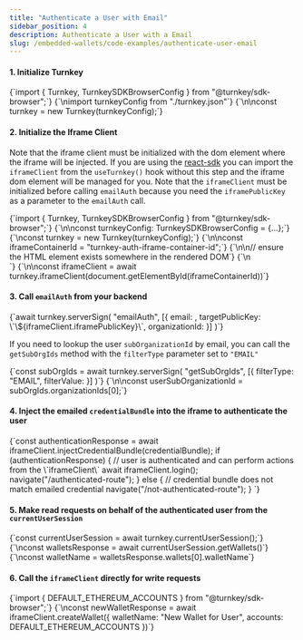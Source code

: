 ```yaml
---
title: "Authenticate a User with Email"
sidebar_position: 4
description: Authenticate a User with a Email
slug: /embedded-wallets/code-examples/authenticate-user-email
---
```



#### 1. Initialize Turnkey

<CodeBlock language="typescript">
  {`import { Turnkey, TurnkeySDKBrowserConfig } from "@turnkey/sdk-browser";`}
  {`\nimport turnkeyConfig from "./turnkey.json"`}
  {`\n\nconst turnkey = new Turnkey(turnkeyConfig);`}
</CodeBlock>

#### 2. Initialize the Iframe Client

Note that the iframe client must be initialized with the dom element where the iframe will be injected. If you are using the [react-sdk](/sdks/react) you can import the `iframeClient` from the `useTurnkey()` hook without this step and the iframe dom element will be managed for you. Note that the `iframeClient` must be initialized before calling `emailAuth` because you need the `iframePublicKey` as a parameter to the `emailAuth` call.

<CodeBlock language="typescript">
  {`import { Turnkey, TurnkeySDKBrowserConfig } from "@turnkey/sdk-browser";`}
  {`\n\nconst turnkeyConfig: TurnkeySDKBrowserConfig = {...};`}
  {`\nconst turnkey = new Turnkey(turnkeyConfig);`}
  {`\n\nconst iframeContainerId = "turnkey-auth-iframe-container-id";`}
  {`\n\n// ensure the HTML element exists somewhere in the rendered DOM`}
  {`\n<div id={iframeContainerId} />`}
  {`\n\nconst iframeClient = await turnkey.iframeClient(document.getElementById(iframeContainerId))`}
</CodeBlock>

#### 3. Call `emailAuth` from your backend

<CodeBlock language="typescript">
  {`await turnkey.serverSign(
  "emailAuth",
  [{
    email: <userEmail>,
    targetPublicKey: \`\${iframeClient.iframePublicKey}\`,
    organizationId: <userSubOrganizationId>
  }]
)`}
</CodeBlock>

If you need to lookup the user `subOrganizationId` by email, you can call the `getSubOrgIds` method with the `filterType` parameter set to `"EMAIL"`

<CodeBlock language="typescript">
  {`const subOrgIds = await turnkey.serverSign(
  "getSubOrgIds",
  [{
    filterType: "EMAIL",
    filterValue: <userEmail>
  }]
)`}
  {`\n\nconst userSubOrganizationId = subOrgIds.organizationIds[0];`}
</CodeBlock>

#### 4. Inject the emailed `credentialBundle` into the iframe to authenticate the user

<CodeBlock language="typescript">
  {`const authenticationResponse = await iframeClient.injectCredentialBundle(credentialBundle);
if (authenticationResponse) {
  // user is authenticated and can perform actions from the \`iframeClient\`
  await iframeClient.login();
  navigate("/authenticated-route");
} else {
  // credential bundle does not match emailed credential
  navigate("/not-authenticated-route");
}
`}
</CodeBlock>

#### 5. Make read requests on behalf of the authenticated user from the `currentUserSession`

<CodeBlock language="typescript">
  {`const currentUserSession = await turnkey.currentUserSession();`}
  {`\nconst walletsResponse = await currentUserSession.getWallets()`}
  {`\nconst walletName = walletsResponse.wallets[0].walletName`}
</CodeBlock>

#### 6. Call the `iframeClient` directly for write requests

<CodeBlock language="typescript">
  {`import { DEFAULT_ETHEREUM_ACCOUNTS } from "@turnkey/sdk-browser";`}
  {`\nconst newWalletResponse = await iframeClient.createWallet({
  walletName: "New Wallet for User",
  accounts: DEFAULT_ETHEREUM_ACCOUNTS
})`}
</CodeBlock>
